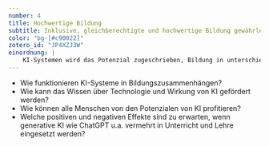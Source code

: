 ```yaml
---
number: 4
title: Hochwertige Bildung
subtitle: Inklusive, gleichberechtigte und hochwertige Bildung gewährleisten und Möglichkeiten des lebenslangen Lernens für alle fördern.
color: "bg-[#c90022]"
zotero_id: "JP4XZJ3W"
einordnung: |
    KI-Systemen wird das Potenzial zugeschrieben, Bildung in unterschiedlichen Dimensionen zu verbessern. Large Language Models (LLMs) bspw. können im Sprachunterricht wirken (Köller et al., 2024).
---
```

- Wie funktionieren KI-Systeme in Bildungszusammenhängen?
- Wie kann das Wissen über Technologie und Wirkung von KI gefördert werden?
- Wie können alle Menschen von den Potenzialen von KI profitieren?
- Welche positiven und negativen Effekte sind zu erwarten, wenn generative KI wie ChatGPT u.a. vermehrt in Unterricht und Lehre eingesetzt werden?